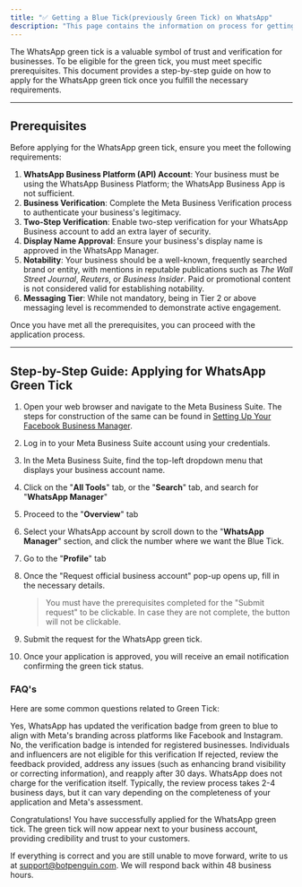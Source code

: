 ```yaml
---
title: "✅ Getting a Blue Tick(previously Green Tick) on WhatsApp"
description: "This page contains the information on process for getting green tick on WhatsApp business API account."
---
```


The WhatsApp green tick is a valuable symbol of trust and verification for businesses. To be eligible for the green tick, you must meet specific prerequisites. This document provides a step-by-step guide on how to apply for the WhatsApp green tick once you fulfill the necessary requirements.

---

## **Prerequisites**

Before applying for the WhatsApp green tick, ensure you meet the following requirements:

1. **WhatsApp Business Platform (API) Account**: Your business must be using the WhatsApp Business Platform; the WhatsApp Business App is not sufficient.​
2. **Business Verification**: Complete the Meta Business Verification process to authenticate your business's legitimacy.​
3. **Two-Step Verification**: Enable two-step verification for your WhatsApp Business account to add an extra layer of security.​
4. **Display Name Approval**: Ensure your business's display name is approved in the WhatsApp Manager.​
5. **Notability**: Your business should be a well-known, frequently searched brand or entity, with mentions in reputable publications such as _The Wall Street Journal_, _Reuters_, or _Business Insider_. Paid or promotional content is not considered valid for establishing notability.​
6. **Messaging Tier**: While not mandatory, being in Tier 2 or above messaging level is recommended to demonstrate active engagement.

Once you have met all the prerequisites, you can proceed with the application process.

---

## **Step-by-Step Guide: Applying for WhatsApp Green Tick**

 1. Open your web browser and navigate to the Meta Business Suite. The steps for construction of the same can be found in [Setting Up Your Facebook Business Manager](https://help.botpenguin.com/platform-guidelines-and-training/whatsapp-cloud-api-by-meta/setting-up-your-facebook-business-manager).
 2. Log in to your Meta Business Suite account using your credentials.
 3. In the Meta Business Suite, find the top-left dropdown menu that displays your business account name.
 4. Click on the "**All Tools**" tab, or the "**Search**" tab, and search for "**WhatsApp Manager**"
 5. Proceed to the "**Overview**" tab
 6. Select your WhatsApp account by scroll down to the "**WhatsApp Manager**" section, and click the number where we want the Blue Tick.
 7. Go to the "**Profile**" tab
 8. Once the "Request official business account" pop-up opens up, fill in the necessary details.

    > You must have the prerequisites completed for the "Submit request" to be clickable. In case they are not complete, the button will not be clickable.
 9. Submit the request for the WhatsApp green tick.
10. Once your application is approved, you will receive an email notification confirming the green tick status.

### **FAQ's**

Here are some common questions related to Green Tick:

<AccordionGroup>
  <Accordion title="Is the WhatsApp green tick now a blue tick?">
    Yes, WhatsApp has updated the verification badge from green to blue to align with Meta's branding across platforms like Facebook and Instagram.
  </Accordion>
  <Accordion title="Can individuals or influencers apply for verification badge">
    No, the verification badge is intended for registered businesses. Individuals and influencers are not eligible for this verification
  </Accordion>
  <Accordion title="What if my application is rejected?">
    If rejected, review the feedback provided, address any issues (such as enhancing brand visibility or correcting information), and reapply after 30 days.
  </Accordion>
  <Accordion title="Is there a fee for obtaining a verification badge?">
    WhatsApp does not charge for the verification itself.
  </Accordion>
  <Accordion title="How long does the verification process take?">
    Typically, the review process takes 2-4 business days, but it can vary depending on the completeness of your application and Meta's assessment.
  </Accordion>
</AccordionGroup>

Congratulations\! You have successfully applied for the WhatsApp green tick. The green tick will now appear next to your business account, providing credibility and trust to your customers.

If everything is correct and you are still unable to move forward, write to us at [support@botpenguin.com](mailto:support@botpenguin.com). We will respond back within 48 business hours.